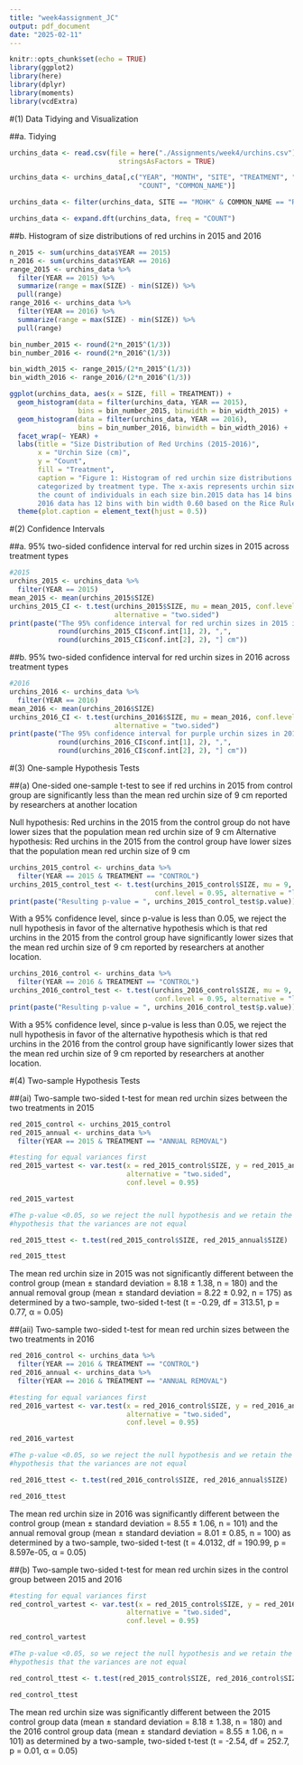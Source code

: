 ```yaml
---
title: "week4assignment_JC"
output: pdf_document
date: "2025-02-11"
---
```


```r
knitr::opts_chunk$set(echo = TRUE)
library(ggplot2)
library(here)
library(dplyr)
library(moments)
library(vcdExtra)
```

#(1) Data Tidying and Visualization

##a. Tidying 

```r
urchins_data <- read.csv(file = here("./Assignments/week4/urchins.csv"),
                           stringsAsFactors = TRUE)   

urchins_data <- urchins_data[,c("YEAR", "MONTH", "SITE", "TREATMENT", "SIZE", 
                                "COUNT", "COMMON_NAME")]

urchins_data <- filter(urchins_data, SITE == "MOHK" & COMMON_NAME == "Red Urchin" & (YEAR == 2015 | YEAR == 2016))

urchins_data <- expand.dft(urchins_data, freq = "COUNT")
```

##b. Histogram of size distributions of red urchins in 2015 and 2016

```r
n_2015 <- sum(urchins_data$YEAR == 2015)
n_2016 <- sum(urchins_data$YEAR == 2016)
range_2015 <- urchins_data %>%
  filter(YEAR == 2015) %>%
  summarize(range = max(SIZE) - min(SIZE)) %>%
  pull(range)
range_2016 <- urchins_data %>%
  filter(YEAR == 2016) %>%
  summarize(range = max(SIZE) - min(SIZE)) %>%
  pull(range)

bin_number_2015 <- round(2*n_2015^(1/3))
bin_number_2016 <- round(2*n_2016^(1/3))

bin_width_2015 <- range_2015/(2*n_2015^(1/3))
bin_width_2016 <- range_2016/(2*n_2016^(1/3))

ggplot(urchins_data, aes(x = SIZE, fill = TREATMENT)) +
  geom_histogram(data = filter(urchins_data, YEAR == 2015), 
                 bins = bin_number_2015, binwidth = bin_width_2015) +
  geom_histogram(data = filter(urchins_data, YEAR == 2016), 
                 bins = bin_number_2016, binwidth = bin_width_2016) +
  facet_wrap(~ YEAR) +
  labs(title = "Size Distribution of Red Urchins (2015-2016)",
       x = "Urchin Size (cm)",
       y = "Count",
       fill = "Treatment",
       caption = "Figure 1: Histogram of red urchin size distributions at Mohawk Reef in 2015 and 2016,
       categorized by treatment type. The x-axis represents urchin size (cm), and the y-axis indicates 
       the count of individuals in each size bin.2015 data has 14 bins with bin width 0.49, 
       2016 data has 12 bins with bin width 0.60 based on the Rice Rule.") +
  theme(plot.caption = element_text(hjust = 0.5)) 
```

#(2) Confidence Intervals

##a. 95% two-sided confidence interval for red urchin sizes in 2015 across treatment types

```r
#2015
urchins_2015 <- urchins_data %>%
  filter(YEAR == 2015) 
mean_2015 <- mean(urchins_2015$SIZE)
urchins_2015_CI <- t.test(urchins_2015$SIZE, mu = mean_2015, conf.level = 0.95, 
                          alternative = "two.sided")
print(paste("The 95% confidence interval for red urchin sizes in 2015 is [", 
            round(urchins_2015_CI$conf.int[1], 2), ",", 
            round(urchins_2015_CI$conf.int[2], 2), "] cm"))
```

##b. 95% two-sided confidence interval for red urchin sizes in 2016 across treatment types

```r
#2016
urchins_2016 <- urchins_data %>%
  filter(YEAR == 2016) 
mean_2016 <- mean(urchins_2016$SIZE)
urchins_2016_CI <- t.test(urchins_2016$SIZE, mu = mean_2016, conf.level = 0.95, 
                          alternative = "two.sided")
print(paste("The 95% confidence interval for purple urchin sizes in 2016 is [", 
            round(urchins_2016_CI$conf.int[1], 2), ",", 
            round(urchins_2016_CI$conf.int[2], 2), "] cm"))
```

#(3) One-sample Hypothesis Tests

##(a) One-sided one-sample t-test to see if red urchins in 2015 from control group are significantly less than the mean red urchin size of 9 cm reported by researchers at another location

Null hypothesis: Red urchins in the 2015 from the control group do not have lower sizes that the population mean red urchin size of 9 cm
Alternative hypothesis: Red urchins in the 2015 from the control group have lower sizes that the population mean red urchin size of 9 cm

```r
urchins_2015_control <- urchins_data %>%
  filter(YEAR == 2015 & TREATMENT == "CONTROL") 
urchins_2015_control_test <- t.test(urchins_2015_control$SIZE, mu = 9, 
                                    conf.level = 0.95, alternative = "less")
print(paste("Resulting p-value = ", urchins_2015_control_test$p.value))
```

With a 95% confidence level, since p-value is less than 0.05, we reject the null hypothesis in favor of the alternative hypothesis which is that red urchins in the 2015 from the control group have significantly lower sizes that the mean red urchin size of 9 cm reported by researchers at another location.

```r
urchins_2016_control <- urchins_data %>%
  filter(YEAR == 2016 & TREATMENT == "CONTROL") 
urchins_2016_control_test <- t.test(urchins_2016_control$SIZE, mu = 9, 
                                    conf.level = 0.95, alternative = "less")
print(paste("Resulting p-value = ", urchins_2016_control_test$p.value))
```

With a 95% confidence level, since p-value is less than 0.05, we reject the null hypothesis in favor of the alternative hypothesis which is that red urchins in the 2016 from the control group have significantly lower sizes that the mean red urchin size of 9 cm reported by researchers at another location.

#(4) Two-sample Hypothesis Tests

##(ai) Two-sample two-sided t-test for mean red urchin sizes between the two treatments in 2015

```r
red_2015_control <- urchins_2015_control
red_2015_annual <- urchins_data %>%
  filter(YEAR == 2015 & TREATMENT == "ANNUAL REMOVAL") 

#testing for equal variances first
red_2015_vartest <- var.test(x = red_2015_control$SIZE, y = red_2015_annual$SIZE,
                             alternative = "two.sided",
                             conf.level = 0.95)

red_2015_vartest

#The p-value <0.05, so we reject the null hypothesis and we retain the alternative
#hypothesis that the variances are not equal

red_2015_ttest <- t.test(red_2015_control$SIZE, red_2015_annual$SIZE)

red_2015_ttest
```

The mean red urchin size in 2015 was not significantly different between the control group (mean ± standard deviation = 8.18 ± 1.38, n = 180) and the annual removal group (mean ± standard deviation = 8.22 ± 0.92, n = 175) as determined by a two-sample, two-sided t-test (t = -0.29, df = 313.51, p = 0.77, α = 0.05)

##(aii) Two-sample two-sided t-test for mean red urchin sizes between the two treatments in 2016

```r
red_2016_control <- urchins_data %>%
  filter(YEAR == 2016 & TREATMENT == "CONTROL") 
red_2016_annual <- urchins_data %>%
  filter(YEAR == 2016 & TREATMENT == "ANNUAL REMOVAL") 

#testing for equal variances first
red_2016_vartest <- var.test(x = red_2016_control$SIZE, y = red_2016_annual$SIZE,
                             alternative = "two.sided",
                             conf.level = 0.95)

red_2016_vartest

#The p-value <0.05, so we reject the null hypothesis and we retain the alternative
#hypothesis that the variances are not equal

red_2016_ttest <- t.test(red_2016_control$SIZE, red_2016_annual$SIZE)

red_2016_ttest
```

The mean red urchin size in 2016 was significantly different between the control group (mean ± standard deviation = 8.55 ± 1.06, n = 101) and the annual removal group (mean ± standard deviation = 8.01 ± 0.85, n = 100) as determined by a two-sample, two-sided t-test (t = 4.0132, df = 190.99, p = 8.597e-05, α = 0.05)

##(b) Two-sample two-sided t-test for mean red urchin sizes in the control group between 2015 and 2016

```r
#testing for equal variances first
red_control_vartest <- var.test(x = red_2015_control$SIZE, y = red_2016_control$SIZE,
                             alternative = "two.sided",
                             conf.level = 0.95)

red_control_vartest

#The p-value <0.05, so we reject the null hypothesis and we retain the alternative
#hypothesis that the variances are not equal

red_control_ttest <- t.test(red_2015_control$SIZE, red_2016_control$SIZE)

red_control_ttest
```

The mean red urchin size was significantly different between the 2015 control group data (mean ± standard deviation = 8.18 ± 1.38, n = 180) and the 2016 control group data (mean ± standard deviation = 8.55 ± 1.06, n = 101) as determined by a two-sample, two-sided t-test (t = -2.54, df = 252.7, p = 0.01, α = 0.05)